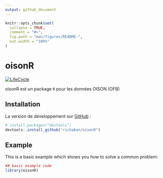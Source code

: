 ```yaml
---
output: github_document
---
```


<!-- README.md is generated from README.Rmd. Please edit that file -->

```r
knitr::opts_chunk$set(
  collapse = TRUE,
  comment = "#>",
  fig.path = "man/figures/README-",
  out.width = "100%"
)
```

# oisonR 

<!-- badges: start -->
[![LifeCycle](https://img.shields.io/badge/lifecycle-experimental-orange)](https://lifecycle.r-lib.org/articles/stages.html#experimental)
<!-- badges: end -->

oisonR est un package `R` pour les données OISON (OFB)

## Installation

La version de développement sur [GitHub](https://github.com/) :

``` r
# install.packages("devtools")
devtools::install_github("richaben/oisonR")
```

## Example

This is a basic example which shows you how to solve a common problem:

```r
## basic example code
library(oisonR)
```


